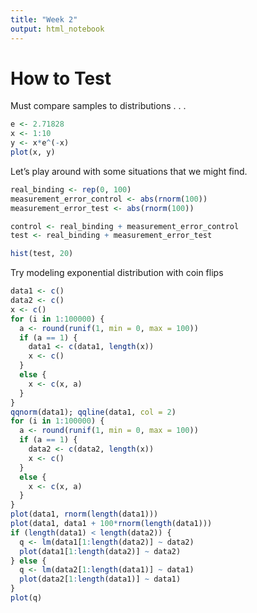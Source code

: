 ```yaml
---
title: "Week 2"
output: html_notebook
---
```


# How to Test

Must compare samples to distributions . . . 

```r
e <- 2.71828
x <- 1:10
y <- x*e^(-x)
plot(x, y)
```
Let's play around with some situations that we might find.

```r
real_binding <- rep(0, 100)
measurement_error_control <- abs(rnorm(100))
measurement_error_test <- abs(rnorm(100))

control <- real_binding + measurement_error_control
test <- real_binding + measurement_error_test

hist(test, 20)
```

Try modeling exponential distribution with coin flips

```r
data1 <- c()
data2 <- c()
x <- c()
for (i in 1:100000) {
  a <- round(runif(1, min = 0, max = 100))
  if (a == 1) {
    data1 <- c(data1, length(x))
    x <- c()
  } 
  else {
    x <- c(x, a)
  }
}
qqnorm(data1); qqline(data1, col = 2)
for (i in 1:100000) {
  a <- round(runif(1, min = 0, max = 100))
  if (a == 1) {
    data2 <- c(data2, length(x))
    x <- c()
  } 
  else {
    x <- c(x, a)
  }
}
plot(data1, rnorm(length(data1)))
plot(data1, data1 + 100*rnorm(length(data1)))
if (length(data1) < length(data2)) {
  q <- lm(data1[1:length(data2)] ~ data2)
  plot(data1[1:length(data2)] ~ data2)
} else {
  q <- lm(data2[1:length(data1)] ~ data1)
  plot(data2[1:length(data1)] ~ data1)
}
plot(q)
```

